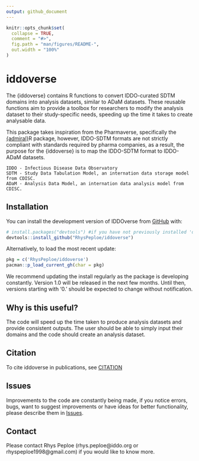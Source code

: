 ```yaml
---
output: github_document
---
```

```r
knitr::opts_chunk$set(
  collapse = TRUE,
  comment = "#>",
  fig.path = "man/figures/README-",
  out.width = "100%"
)
```

# iddoverse

<!-- badges: start -->
<!-- badges: end -->

The {iddoverse} contains R functions to convert IDDO-curated SDTM domains into analysis datasets, 
    similar to ADaM datasets. These reusable functions aim to provide a toolbox for researchers to
    modify the analysis dataset to their study-specific needs, speeding up the time it takes to
    create analysable data.
    
This package takes inspiration from the Pharmaverse, specifically the
    [{admiral}](https://github.com/pharmaverse/admiral)R package, however, IDDO-SDTM formats are not
    strictly compliant with standards required by pharma companies, as a result, the purpose for the
    {iddoverse} is to map the IDDO-SDTM format to IDDO-ADaM datasets. 
    
    IDDO - Infectious Disease Data Observatory
    SDTM - Study Data Tabulation Model, an internation data storage model from CDISC.
    ADaM - Analysis Data Model, an internation data analysis model from CDISC.

## Installation

You can install the development version of IDDOverse from [GitHub](https://github.com/) with:

```r
# install.packages("devtools") #if you have not previously installed 'devtools' on your machine
devtools::install_github("RhysPeploe/iddoverse")
```

Alternatively, to load the most recent update:
```r
pkg = c('RhysPeploe/iddoverse')
pacman::p_load_current_gh(char = pkg)
```

We recommend updating the install regularly as the package is developing constantly. Version 1.0 will be released in the next few months. Until then, versions starting with '0.' should be expected to change without notification. 

## Why is this useful?

The code will speed up the time taken to produce analysis datasets and provide consistent outputs. The user should be able to simply input their domains and the code should create an analysis dataset.


## Citation

To cite iddoverse in publications, see [CITATION](https://github.com/RhysPeploe/iddoverse/blob/main/inst/CITATION)

## Issues

Improvements to the code are constantly being made, if you notice errors, bugs, want to suggest improvements or have ideas for better functionality, please describe them in [Issues](https://github.com/RhysPeploe/iddoverse/issues).

## Contact

Please contact Rhys Peploe (rhys.peploe@iddo.org or rhyspeploe1998@gmail.com) if you would like to know more.
